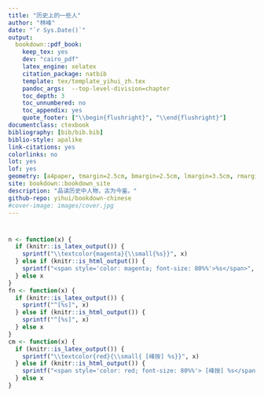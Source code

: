 ```yaml
--- 
title: "历史上的一些人"
author: "林峰"
date: "`r Sys.Date()`"
output:
  bookdown::pdf_book:
    keep_tex: yes
    dev: "cairo_pdf"
    latex_engine: xelatex
    citation_package: natbib
    template: tex/template_yihui_zh.tex
    pandoc_args:  --top-level-division=chapter
    toc_depth: 3
    toc_unnumbered: no
    toc_appendix: yes
    quote_footer: ["\\begin{flushright}", "\\end{flushright}"]
documentclass: ctexbook
bibliography: [bib/bib.bib]
biblio-style: apalike
link-citations: yes
colorlinks: no
lot: yes
lof: yes
geometry: [a4paper, tmargin=2.5cm, bmargin=2.5cm, lmargin=3.5cm, rmargin=2.5cm]
site: bookdown::bookdown_site
description: "品读历史中人物，古为今鉴。"
github-repo: yihui/bookdown-chinese
#cover-image: images/cover.jpg
---
```


# {-}

```r
n <- function(x) {
  if (knitr::is_latex_output()) {
    sprintf("\\textcolor{magenta}{\\small{%s}}", x)
  } else if (knitr::is_html_output()) {
    sprintf("<span style='color: magenta; font-size: 80%%'>%s</span>", x)
  } else x
}
fn <- function(x) {
  if (knitr::is_latex_output()) {
    sprintf("^[%s]", x)
  } else if (knitr::is_html_output()) {
    sprintf("^[%s]", x)
  } else x
}
cm <- function(x) {
  if (knitr::is_latex_output()) {
    sprintf("\\textcolor{red}{\\small{ [峰按] %s}}", x)
  } else if (knitr::is_html_output()) {
    sprintf("<span style='color: red; font-size: 80%%'> [峰按] %s</span>", x)
  } else x
}
```

